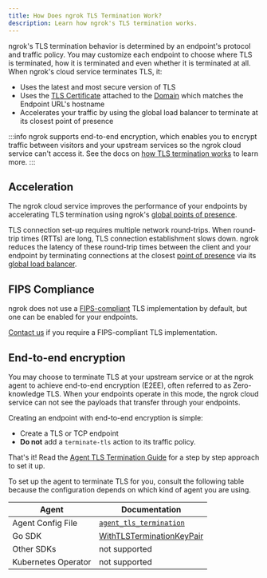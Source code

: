 ```yaml
---
title: How Does ngrok TLS Termination Work?
description: Learn how ngrok's TLS termination works.
---
```


ngrok's TLS termination behavior is determined by an endpoint's protocol and traffic policy. You may customize each endpoint to choose where TLS is terminated, how it is terminated and even whether it is terminated at all. When ngrok's cloud service terminates TLS, it:

- Uses the latest and most secure version of TLS
- Uses the [TLS
  Certificate](/universal-gateway/tls-certificates/how-does-ngrok-handle-tls/) attached to the
  [Domain](/universal-gateway/domains/what-are-domains/) which matches the Endpoint URL's
  hostname
- Accelerates your traffic by using the global load balancer to terminate at its
  closest point of presence

:::info
ngrok supports end-to-end encryption, which enables you to encrypt traffic between visitors and your upstream services so the ngrok cloud service can't access it. See the docs on [how TLS termination works](#end-to-end-encryption) to learn more.
:::

## Acceleration

The ngrok cloud service improves the performance of your endpoints by
accelerating TLS termination using ngrok's [global points
of presence](/universal-gateway/points-of-presence).

TLS connection set-up requires multiple network round-trips. When round-trip
times (RTTs) are long, TLS connection establishment slows down. ngrok reduces
the latency of these round-trip times between the client and your endpoint by
terminating connections at the closest [point of
presence](/universal-gateway/points-of-presence/) via its [global load
balancer](/universal-gateway/global-load-balancer).

## FIPS Compliance

ngrok does not use a [FIPS-compliant](https://en.wikipedia.org/wiki/FIPS_140-2) TLS implementation by default, but one can
be enabled for your endpoints.

[Contact us](mailto:support@ngrok.com) if you require a FIPS-compliant TLS
implementation.

## End-to-end encryption

You may choose to terminate TLS at your upstream service or at the ngrok agent
to achieve end-to-end encryption (E2EE), often referred to as Zero-knowledge TLS. When your endpoints operate in this
mode, the ngrok cloud service can not see the payloads that transfer through
your endpoints.

Creating an endpoint with end-to-end encryption is simple:

- Create a TLS or TCP endpoint
- **Do not** add a `terminate-tls` action to its traffic policy.

That's it! Read the [Agent TLS Termination
Guide](/agent/agent-tls-termination/) for a step by step approach to set it up.

To set up the agent to terminate TLS for you, consult the following table
because the configuration depends on which kind of agent you are using.

| Agent               | Documentation                                                                                           |
| ------------------- | ------------------------------------------------------------------------------------------------------- |
| Agent Config File   | [`agent_tls_termination`](/agent/config/v3/#endpoint-configuration-options)                             |
| Go SDK              | [WithTLSTerminationKeyPair](https://pkg.go.dev/golang.ngrok.com/ngrok/config#WithTLSTerminationKeyPair) |
| Other SDKs          | not supported                                                                                           |
| Kubernetes Operator | not supported                                                                                           |

